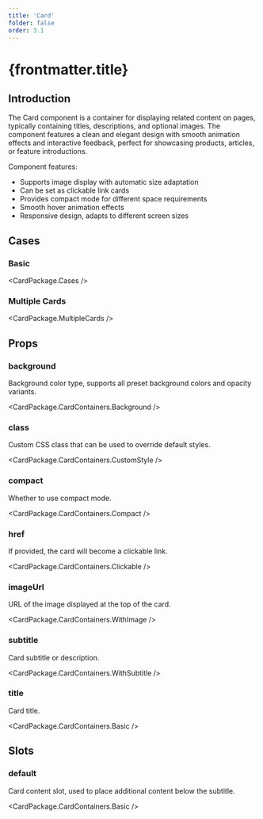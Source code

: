 ```yaml
---
title: 'Card'
folder: false
order: 3.1
---
```



# {frontmatter.title}

## Introduction

The Card component is a container for displaying related content on pages, typically containing titles, descriptions, and optional images. The component features a clean and elegant design with smooth animation effects and interactive feedback, perfect for showcasing products, articles, or feature introductions.

Component features:

- Supports image display with automatic size adaptation
- Can be set as clickable link cards
- Provides compact mode for different space requirements
- Smooth hover animation effects
- Responsive design, adapts to different screen sizes

## Cases

### Basic

<CardPackage.Cases />

### Multiple Cards

<CardPackage.MultipleCards />

## Props

### background

Background color type, supports all preset background colors and opacity variants.

<CardPackage.CardContainers.Background />

### class

Custom CSS class that can be used to override default styles.

<CardPackage.CardContainers.CustomStyle />

### compact

Whether to use compact mode.

<CardPackage.CardContainers.Compact />

### href

If provided, the card will become a clickable link.

<CardPackage.CardContainers.Clickable />

### imageUrl

URL of the image displayed at the top of the card.

<CardPackage.CardContainers.WithImage />

### subtitle

Card subtitle or description.

<CardPackage.CardContainers.WithSubtitle />

### title

Card title.

<CardPackage.CardContainers.Basic />

## Slots

### default

Card content slot, used to place additional content below the subtitle.

<CardPackage.CardContainers.Basic />
